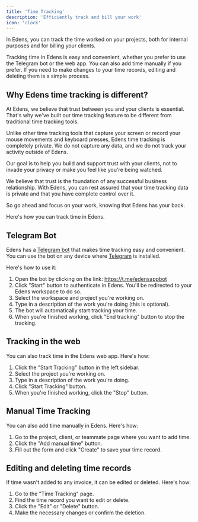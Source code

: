 ```yaml
---
title: 'Time Tracking'
description: 'Efficiently track and bill your work'
icon: 'clock'
---
```


In Edens, you can track the time worked on your projects, both for internal purposes and for billing your clients.

Tracking time in Edens is easy and convenient, whether you prefer to use the Telegram bot or the web app.
You can also add time manually if you prefer. If you need to make changes to your time records, editing and deleting them is a simple process.

## Why Edens time tracking is different?

At Edens, we believe that trust between you and your clients is essential.
That's why we've built our time tracking feature to be different from traditional time tracking tools.

Unlike other time tracking tools that capture your screen or record your mouse movements and keyboard presses, Edens time tracking is completely private.
We do not capture any data, and we do not track your activity outside of Edens.

<Check>Our goal is to help you build and support trust with your clients, not to invade your privacy or make you feel like you're being watched.</Check>

We believe that trust is the foundation of any successful business relationship.
With Edens, you can rest assured that your time tracking data is private and that you have complete control over it.

So go ahead and focus on your work, knowing that Edens has your back.

Here's how you can track time in Edens.

## Telegram Bot

Edens has a [Telegram bot](https://t.me/edensappbot) that makes time tracking easy and convenient.
You can use the bot on any device where [Telegram](https://telegram.org/) is installed.

Here's how to use it:

1. Open the bot by clicking on the link: https://t.me/edensappbot
2. Click "Start" button to authenticate in Edens. You'll be redirected to your Edens workspace to do so.
3. Select the workspace and project you're working on.
4. Type in a description of the work you're doing (this is optional).
5. The bot will automatically start tracking your time.
6. When you're finished working, click "End tracking" button to stop the tracking.

## Tracking in the web

You can also track time in the Edens web app. Here's how:

1. Click the "Start Tracking" button in the left sidebar.
2. Select the project you're working on.
3. Type in a description of the work you're doing.
4. Click "Start Tracking" button.
5. When you're finished working, click the "Stop" button.

## Manual Time Tracking

You can also add time manually in Edens. Here's how:

1. Go to the project, client, or teammate page where you want to add time.
2. Click the "Add manual time" button.
3. Fill out the form and click "Create" to save your time record.

## Editing and deleting time records

If time wasn't added to any invoice, it can be edited or deleted. Here's how:

1. Go to the "Time Tracking" page.
2. Find the time record you want to edit or delete.
3. Click the "Edit" or "Delete" button.
4. Make the necessary changes or confirm the deletion.